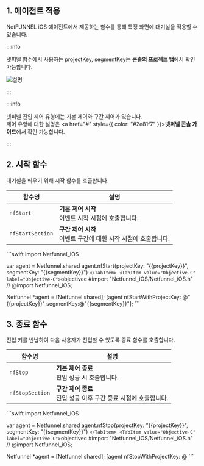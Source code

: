 
## 1. 에이전트 적용

NetFUNNEL iOS 에이전트에서 제공하는 함수를 통해 특정 화면에 대기실을 적용할 수 있습니다.

:::info

넷퍼넬 함수에서 사용하는 projectKey, segmentKey는 **콘솔의 프로젝트 탭**에서 확인 가능합니다.

![설명](/img/ios-agent/apply/ios_apply_1.png)

:::

:::info

넷퍼넬 진입 제어 유형에는 기본 제어와 구간 제어가 있습니다.  
제어 유형에 대한 설명은 <a href="#" style={{ color: "#2e81f7" }}><strong>넷퍼넬 콘솔 가이드</strong></a>에서 확인 가능합니다.

:::

## 2. 시작 함수

대기실을 띄우기 위해 시작 함수를 호출합니다.

<table>
  <thead>
    <tr>
      <th>함수명</th>
      <th>설명</th>
    </tr>
  </thead>
  <tbody>
    <tr>
      <td><code>nfStart</code></td>
      <td>
        <strong>기본 제어 시작</strong><br />
        이벤트 시작 시점에 호출합니다.
      </td>
    </tr>
    <tr>
      <td><code>nfStartSection</code></td>
      <td>
        <strong>구간 제어 시작</strong><br />
        이벤트 구간에 대한 시작 시점에 호출합니다.
      </td>
    </tr>
  </tbody>
</table>

<Tabs>
  <TabItem value="Swift" label="Swift">
    ```swift
import Netfunnel_iOS

var agent = Netfunnel.shared
agent.nfStart(projectKey: "{{projectKey}}", segmentKey: "{{segmentKey}}")
    ```
  </TabItem>
  <TabItem value="Objective-C" label="Objective-C">
    ```objectivec
#import "Netfunnel_iOS/Netfunnel_iOS.h" // @import Netfunnel_iOS;

Netfunnel *agent = [Netfunnel shared];
[agent nfStartWithProjectKey: @"{{projectKey}}" segmentKey:@"{{segmentKey}}"];
    ```
  </TabItem>
</Tabs>

## 3. 종료 함수

진입 키를 반납하여 다음 사용자가 진입할 수 있도록 종료 함수를 호출합니다.

<table>
  <thead>
    <tr>
      <th>함수명</th>
      <th>설명</th>
    </tr>
  </thead>
  <tbody>
    <tr>
      <td><code>nfStop</code></td>
      <td>
        <strong>기본 제어 종료</strong><br />
        진입 성공 시 호출합니다.
      </td>
    </tr>
    <tr>
      <td><code>nfStopSection</code></td>
      <td>
        <strong>구간 제어 종료</strong><br />
        진입 성공 이후 구간 종료 시점에 호출합니다.
      </td>
    </tr>
  </tbody>
</table>

<Tabs>
  <TabItem value="Swift" label="Swift">
    ```swift
import Netfunnel_iOS

var agent = Netfunnel.shared
agent.nfStop(projectKey: "{{projectKey}}", segmentKey: "{{segmentKey}}")
    ```
  </TabItem>
  <TabItem value="Objective-C" label="Objective-C">
    ```objectivec
#import "Netfunnel_iOS/Netfunnel_iOS.h" // @import Netfunnel_iOS;

Netfunnel *agent = [Netfunnel shared];
[agent nfStopWithProjectKey: @
    ```
  </TabItem>
</Tabs>